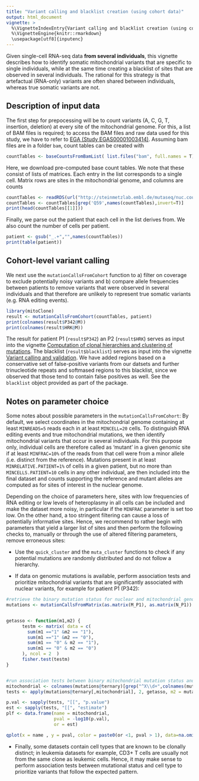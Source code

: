 ```yaml
---
title: "Variant calling and blacklist creation (using cohort data)"
output: html_document
vignette: >
  %\VignetteIndexEntry{Variant calling and blacklist creation (using cohort data)"}
  %\VignetteEngine{knitr::rmarkdown}
  \usepackage[utf8]{inputenc}
---
```


Given single-cell RNA-seq data **from several individuals**, this vignette describes how to identify somatic mitochondrial variants that are specific to single individuals, while at the same time creating a blacklist of sites that are observed in several individuals. The rational for this strategy is that artefactual (RNA-only) variants are often shared between individuals, whereas true somatic variants are not.

## Description of input data

The first step for prepocessing will be to count variants (A, C, G, T, insertion, deletion) at every site of the mitochondrial genome. For this, a list of BAM files is required; to access the BAM files and raw data used for this study, we have to refer to [EGA (Study EGAS00001003414)](https://www.ebi.ac.uk/ega/studies/EGAS00001003414). Assuming bam files are in a folder `bam`, count tables can be created with


```r
countTables <- baseCountsFromBamList( list.files("bam", full.names = T) )
```

Here, we download pre-computed base count tables. We note that these consist of lists of matrices. Each entry in the list corresponds to a single cell. Matrix rows are sites in the mitochondrial genome, and columns are counts 

```r
countTables <- readRDS(url("http://steinmetzlab.embl.de/mutaseq/nuc.count.per.position.RDS"))
countTables <- countTables[grep('Q59',names(countTables),invert=T)]
print(head(countTables[[1]]))
```

Finally, we parse out the patient that each cell in the list derives from. We also count the number of cells per patient.

```r
patient <- gsub("_.+","",names(countTables))
print(table(patient))
```

## Cohort-level variant calling

We next use the `mutationCallsFromCohort` function to a) filter on coverage to exclude potentially noisy variants and b) compare allele frequencies between patients to remove variants that were observed in several individuals and that therefore are unlikely to represent true somatic variants (e.g. RNA editing events).

```r
library(mitoClone)
result <- mutationCallsFromCohort(countTables, patient)
print(colnames(result$P342@M))
print(colnames(result$HRK@M))
```

The result for patient P1 (`result$P342`) an P2 (`result$HRK`) serves as input into the vignette [Computation of clonal hierarchies and clustering of mutations](clustering.html). The blacklist (`result$blacklist`) serves as input into the vignette [Variant calling and validation](calling.html). We have added regions based on a conservative set of false-positive variants from our datsets and further trinucleotide repeats and softmased regions to this blacklist, since we observed that those tend to contain false positives as well. See the `blacklist` object provided as part of the package.

## Notes on parameter choice

Some notes about possible parameters in the `mutationCallsFromCohort`: By default, we select coordinates in the mitochondrial genome containing at least `MINREADS=5` reads each in at least `MINCELL=20` cells. To distinguish RNA editing events and true mitochondrial mutations, we then identify mitochondrial variants that occur in several individuals. For this purpose only, individual cells are therefore called as 'mutant' in a given genomic site if at least `MINFRAC=10%` of the reads from that cell were from a minor allele (i.e. distinct from the reference). Mutations present in at least `MINRELATIVE.PATIENT=1%` of cells in a given patient, but no more than `MINCELLS.PATIENT=10` cells in any other individual, are then included into the final dataset and counts supporting the reference and mutant alleles are computed as for sites of interest in the nuclear genome. 

Depending on the choice of parameters here, sites with low frequencies of RNA editing or low levels of heteroplasmy in all cells can be included and make the dataset more noisy, in particular if the `MINFRAC` parameter is set too low. On the other hand, a too stringent filtering can cause a loss of potentially informative sites. Hence, we recommend to rather begin with parameters that yield a larger list of sites and then perform the following checks to, manually or through the use of altered filtering parameters, remove erroneous sites:

* Use the `quick_cluster` and the `muta_cluster` functions to check if any potential mutations are randomly distributed and do not follow a hierarchy.

* If data on genomic mutations is available, perform association tests and prioritize mitochondrial variants that are significantly associated with nuclear variants, for example for patient P1 (P342):

```r
#retrieve the binary mutation status for nuclear and mitochondrial genomic mutation from read count tables (corresponds to result$P342 , but additionally contains nuclear mutation calls)
mutations <- mutationCallsFromMatrix(as.matrix(M_P1), as.matrix(N_P1))


getasso <- function(m1,m2) {
      testm <- matrix( data = c(
        sum(m1 =="1" &m2 == "1"),
        sum(m1 =="1" &m2 == "0"),
        sum(m1 == "0" & m2 == "1"),
        sum(m1 == "0" & m2 == "0")
      ), ncol = 2  )
      fisher.test(testm)
}


#run association tests between binary mitochondrial mutation status and binary SRSF2 mutation status
mitochondrial <- colnames(mutations@ternary)[grep("^X\\d+",colnames(mutations@ternary))]
tests <- apply(mutations@ternary[,mitochondrial], 2, getasso, m2 = mutations@ternary[,"SRSF2"])

p.val <- sapply(tests, "[[", "p.value")
est <- sapply(tests, "[[", "estimate")
plf <- data.frame(name = mitochondrial,
                  pval = -log10(p.val),
                  or = est)

qplot(x = name , y = pval, color = paste0(or <1, pval > 1), data=na.omit(plf)) + coord_flip() + theme_bw()+ theme(panel.grid = element_blank(), axis.title.x = element_text(color="black"), axis.text = element_text(color="black"), axis.text.y = element_text(size = 6)) + xlab("") + ylab("Association w/ SRSF2 mutation (-log10 p)")+ scale_color_manual(values = c("TRUETRUE" = "blue","FALSETRUE" = "red", "FALSEFALSE" = "grey", "TRUEFALSE" = "grey"), guide=F)


```

* Finally, some datasets contain cell types that are known to be clonally distinct; in leukemia datasets for example, CD3+ T cells are usually not from the same clone as leukemic cells. Hence, it may make sense to perform association tests between mutational status and cell type to prioritize variants that follow the expected pattern.

